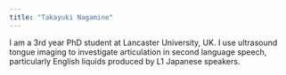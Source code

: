 ```yaml
---
title: "Takayuki Nagamine"
---
```


I am a 3rd year PhD student at Lancaster University, UK. I use ultrasound tongue imaging to investigate articulation in second language speech, particularly English liquids produced by L1 Japanese speakers. 
